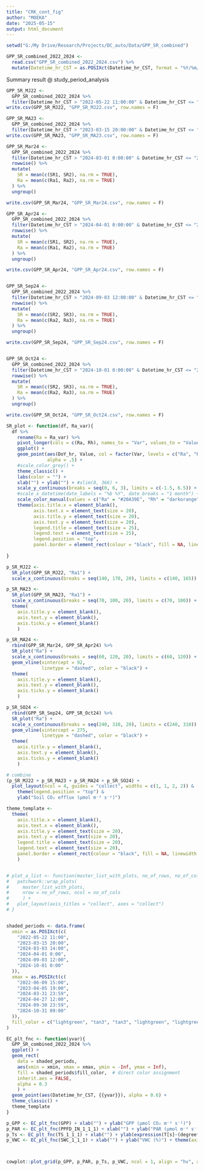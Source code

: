 ```yaml
---
title: "CRK_cont_fig"
author: "MOEKA"
date: "2025-05-15"
output: html_document
---
```


```r
setwd("G:/My Drive/Research/Projects/DC_auto/Data/GPP_SR_combined")

GPP_SR_combined_2022_2024 <- 
  read.csv("GPP_SR_combined_2022_2024.csv") %>% 
  mutate(Datetime_hr_CST = as.POSIXct(Datetime_hr_CST, format = "%Y/%m/%d %H:%M", tz = "Etc/GMT+6"))

```

Summary result @ study_period_analysis

```r
GPP_SR_MJ22 <- 
  GPP_SR_combined_2022_2024 %>% 
  filter(Datetime_hr_CST > "2022-05-22 11:00:00" & Datetime_hr_CST <= "2022-06-09 16:00:00")
write.csv(GPP_SR_MJ22, "GPP_SR_MJ22.csv", row.names = F)

GPP_SR_MA23 <- 
  GPP_SR_combined_2022_2024 %>% 
  filter(Datetime_hr_CST > "2023-03-15 20:00:00" & Datetime_hr_CST <= "2023-04-05 20:00:00")
write.csv(GPP_SR_MA23, "GPP_SR_MA23.csv", row.names = F)

GPP_SR_Mar24 <- 
  GPP_SR_combined_2022_2024 %>% 
  filter(Datetime_hr_CST > "2024-03-01 0:00:00" & Datetime_hr_CST <= "2024-04-01 0:00:00") %>% 
  rowwise() %>%
  mutate(
    SR = mean(c(SR1, SR2), na.rm = TRUE),
    Ra = mean(c(Ra1, Ra2), na.rm = TRUE)
  ) %>%
  ungroup()

write.csv(GPP_SR_Mar24, "GPP_SR_Mar24.csv", row.names = F)

GPP_SR_Apr24 <- 
  GPP_SR_combined_2022_2024 %>% 
  filter(Datetime_hr_CST > "2024-04-01 0:00:00" & Datetime_hr_CST <= "2024-04-27 13:00:00") %>% 
  rowwise() %>%
  mutate(
    SR = mean(c(SR1, SR2), na.rm = TRUE),
    Ra = mean(c(Ra1, Ra2), na.rm = TRUE)
  ) %>%
  ungroup()

write.csv(GPP_SR_Apr24, "GPP_SR_Apr24.csv", row.names = F)


GPP_SR_Sep24 <- 
  GPP_SR_combined_2022_2024 %>% 
  filter(Datetime_hr_CST > "2024-09-03 12:00:00" & Datetime_hr_CST <= "2024-10-01 0:00:00") %>% 
  rowwise() %>%
  mutate(
    SR = mean(c(SR2, SR3), na.rm = TRUE),
    Ra = mean(c(Ra2, Ra3), na.rm = TRUE)
  ) %>%
  ungroup()

write.csv(GPP_SR_Sep24, "GPP_SR_Sep24.csv", row.names = F)


GPP_SR_Oct24 <- 
  GPP_SR_combined_2022_2024 %>% 
  filter(Datetime_hr_CST > "2024-10-01 0:00:00" & Datetime_hr_CST <= "2024-10-31 10:00:00") %>% 
  rowwise() %>%
  mutate(
    SR = mean(c(SR2, SR3), na.rm = TRUE),
    Ra = mean(c(Ra2, Ra3), na.rm = TRUE)
  ) %>%
  ungroup()

write.csv(GPP_SR_Oct24, "GPP_SR_Oct24.csv", row.names = F)

```

```r

SR_plot <- function(df, Ra_var){
  df %>% 
    rename(Ra = Ra_var) %>% 
    pivot_longer(cols = c(Ra, Rh), names_to = "Var", values_to = "Value") %>%  
    ggplot() +
    geom_point(aes(DoY_hr, Value, col = factor(Var, levels = c("Ra", "Rh"))),
               alpha = .5) + 
    #scale_color_grey() + 
    theme_classic() +
    labs(color = "") + 
    xlab("") + ylab("") + #xlim(0, 366) +
    scale_y_continuous(breaks = seq(0, 6, 3), limits = c(-1.5, 6.5)) +
    #scale_x_datetime(date_labels = "%b %Y", date_breaks = "1 month") +
    scale_color_manual(values = c("Ra" = "#20A39E", "Rh" = "darkorange")) +  
    theme(axis.title.x = element_blank(), 
          axis.text.x = element_text(size = 20),
          axis.title.y = element_text(size = 20), 
          axis.text.y = element_text(size = 20),
          legend.title = element_text(size = 25), 
          legend.text = element_text(size = 25),
          legend.position = "top",
          panel.border = element_rect(colour = "black", fill = NA, linewidth = 1)) 
    
}

p_SR_MJ22 <- 
  SR_plot(GPP_SR_MJ22, "Ra1") + 
  scale_x_continuous(breaks = seq(140, 170, 20), limits = c(140, 165)) 

p_SR_MA23 <- 
  SR_plot(GPP_SR_MA23, "Ra1") + 
  scale_x_continuous(breaks = seq(70, 100, 20), limits = c(70, 100)) + 
  theme(
    axis.title.y = element_blank(),
    axis.text.y = element_blank(),
    axis.ticks.y = element_blank()
    )

p_SR_MA24 <- 
  rbind(GPP_SR_Mar24, GPP_SR_Apr24) %>% 
  SR_plot("Ra") + 
  scale_x_continuous(breaks = seq(60, 120, 20), limits = c(60, 120)) +
  geom_vline(xintercept = 92, 
             linetype = "dashed", color = "black") +
  theme(
    axis.title.y = element_blank(),
    axis.text.y = element_blank(),
    axis.ticks.y = element_blank()
    )

p_SR_SO24 <- 
  rbind(GPP_SR_Sep24, GPP_SR_Oct24) %>% 
  SR_plot("Ra") + 
  scale_x_continuous(breaks = seq(240, 310, 20), limits = c(240, 310)) +
  geom_vline(xintercept = 275, 
             linetype = "dashed", color = "black") +
  theme(
    axis.title.y = element_blank(),
    axis.text.y = element_blank(),
    axis.ticks.y = element_blank()
    )

# combine
(p_SR_MJ22 + p_SR_MA23 + p_SR_MA24 + p_SR_SO24) + 
  plot_layout(ncol = 4, guides = "collect", widths = c(1, 1, 2, 2)) & 
    theme(legend.position = "top") & 
    ylab("Soil CO₂ efflux (µmol m⁻² s⁻¹)")

```


```r
theme_template <- 
  theme(
    axis.title.x = element_blank(), 
    axis.text.x = element_blank(),
    axis.title.y = element_text(size = 20), 
    axis.text.y = element_text(size = 20),
    legend.title = element_text(size = 20), 
    legend.text = element_text(size = 20),
    panel.border = element_rect(colour = "black", fill = NA, linewidth = 1)
    ) 


# plot_a_list <- function(master_list_with_plots, no_of_rows, no_of_cols) {
#   patchwork::wrap_plots(
#     master_list_with_plots, 
#     nrow = no_of_rows, ncol = no_of_cols
#     ) +
#   plot_layout(axis_titles = "collect", axes = "collect") 
# }


shaded_periods <- data.frame(
  xmin = as.POSIXct(c(
    "2022-05-22 11:00",
    "2023-03-15 20:00",
    "2024-03-03 14:00",
    "2024-04-01 0:00",
    "2024-09-03 12:00",
    "2024-10-01 0:00"
  )),
  xmax = as.POSIXct(c(
    "2022-06-09 15:00",
    "2023-04-05 19:00",
    "2024-03-31 23:59",
    "2024-04-27 12:00",
    "2024-09-30 23:59",
    "2024-10-31 09:00"
  )),
  fill_color = c("lightgreen", "tan3", "tan3", "lightgreen", "lightgreen", "tan3")
)

EC_plt_fnc <- function(yvar){
  GPP_SR_combined_2022_2024 %>%
  ggplot() +
  geom_rect(
    data = shaded_periods,
    aes(xmin = xmin, xmax = xmax, ymin = -Inf, ymax = Inf),
    fill = shaded_periods$fill_color,  # direct color assignment
    inherit.aes = FALSE,
    alpha = 0.3
    ) +
  geom_point(aes(Datetime_hr_CST, {{yvar}}), alpha = 0.6) +
  theme_classic() +
  theme_template
}
```

```r

p_GPP <- EC_plt_fnc(GPP) + xlab("") + ylab("GPP (µmol CO₂ m⁻² s⁻¹)") 
p_PAR <- EC_plt_fnc(PPFD_IN_1_1_1) + xlab("") + ylab("PAR (µmol m⁻² s⁻¹)")
p_Ts <- EC_plt_fnc(TS_1_1_1) + xlab("") + ylab(expression(T[s]~(degree*C))) 
p_VWC <- EC_plt_fnc(SWC_1_1_1) + xlab("") + ylab("VWC (%)") + theme(axis.text.x = element_text(size = 20))



cowplot::plot_grid(p_GPP, p_PAR, p_Ts, p_VWC, ncol = 1, align = "hv", axis = "tblr")
```

